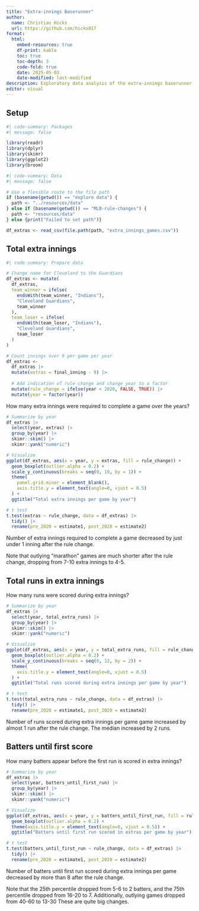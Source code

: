 ```yaml
---
title: "Extra-innings Baserunner"
author:
  name: Christian Hicks
  url: https://github.com/hicks017
format:
  html:
    embed-resources: true
    df-print: kable
    toc: true
    toc-depth: 3
    code-fold: true
    date: 2025-05-03
    date-modified: last-modified
description: Exploratory data analysis of the extra-innings baserunner on second base.
editor: visual
---
```


## Setup

```r
#| code-summary: Packages
#| message: false

library(readr)
library(dplyr)
library(skimr)
library(ggplot2)
library(broom)
```

```r
#| code-summary: Data
#| message: false

# Use a flexible route to the file path
if (basename(getwd()) == "explore data") {
  path <- "../resources/data"
} else if (basename(getwd()) == "MLB-rule-changes") {
  path <- "resources/data"
} else {print("Failed to set path")}

df_extras <- read_csv(file.path(path, "extra_innings_games.csv"))
```

## Total extra innings

```r
#| code-summary: Prepare data

# Change name for Cleveland to the Guardians
df_extras <- mutate(
  df_extras,
  team_winner = ifelse(
    endsWith(team_winner, "Indians"),
    "Cleveland Guardians",
    team_winner
  ),
  team_loser = ifelse(
    endsWith(team_loser, "Indians"),
    "Cleveland Guardians",
    team_loser
  )
)

# Count innings over 9 per game per year
df_extras <- 
  df_extras |>
  mutate(extras = final_inning - 9) |>
  
  # Add indication of rule change and change year to a factor
  mutate(rule_change = ifelse(year < 2020, FALSE, TRUE)) |>
  mutate(year = factor(year))
```

How many extra innings were required to complete a game over the years?

```r

# Summarize by year
df_extras |>
  select(year, extras) |>
  group_by(year) |>
  skimr::skim() |>
  skimr::yank("numeric")

# Visualize
ggplot(df_extras, aes(x = year, y = extras, fill = rule_change)) +
  geom_boxplot(outlier.alpha = 0.2) +
  scale_y_continuous(breaks = seq(0, 10, by = 1)) +
  theme(
    panel.grid.minor = element_blank(),
    axis.title.y = element_text(angle=0, vjust = 0.5)
  ) +
  ggtitle("Total extra innings per game by year")

# t test
t.test(extras ~ rule_change, data = df_extras) |>
  tidy() |>
  rename(pre_2020 = estimate1, post_2020 = estimate2)
```

Number of extra innings required to complete a game decreased by just under 1 inning after the rule change.

Note that outlying "marathon" games are much shorter after the rule change, dropping from 7-10 extra innings to 4-5.

## Total runs in extra innings

How many runs were scored during extra innings?

```r

# Summarize by year
df_extras |>
  select(year, total_extra_runs) |>
  group_by(year) |>
  skimr::skim() |>
  skimr::yank("numeric")

# Visualize
ggplot(df_extras, aes(x = year, y = total_extra_runs, fill = rule_change)) +
  geom_boxplot(outlier.alpha = 0.2) +
  scale_y_continuous(breaks = seq(0, 12, by = 2)) +
  theme(
    axis.title.y = element_text(angle=0, vjust = 0.5)
  ) +
  ggtitle("Total runs scored during extra innings per game by year")

# t test
t.test(total_extra_runs ~ rule_change, data = df_extras) |>
  tidy() |>
  rename(pre_2020 = estimate1, post_2020 = estimate2)
```

Number of runs scored during extra innings per game game increased by almost 1 run after the rule change. The median increased by 2 runs.

## Batters until first score

How many batters appear before the first run is scored in extra innings?

```r
# Summarize by year
df_extras |>
  select(year, batters_until_first_run) |>
  group_by(year) |>
  skimr::skim() |>
  skimr::yank("numeric")

# Visualize
ggplot(df_extras, aes(x = year, y = batters_until_first_run, fill = rule_change)) +
  geom_boxplot(outlier.alpha = 0.2) +
  theme(axis.title.y = element_text(angle=0, vjust = 0.5)) +
  ggtitle("Batters until first run scored in extras per game by year")

# t test
t.test(batters_until_first_run ~ rule_change, data = df_extras) |>
  tidy() |>
  rename(pre_2020 = estimate1, post_2020 = estimate2)
```

Number of batters until first run scored during extra innings per game decreased by more than 8 after the rule change.

Note that the 25th percentile dropped from 5-6 to 2 batters, and the 75th percentile dropped from 16-20 to 7. Additionally, outlying games dropped from 40-60 to 13-30 These are quite big changes.
